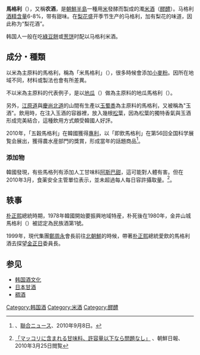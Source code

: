 {{Infobox Korean name
|img=Makgeolri.jpg
|caption=马格利米酒
|hangul=막걸리
|rr=Makgeolli
|mr=Makkŏlli
}}

'''馬格利'''（{{lang-ko|막걸리}}），又稱'''农酒'''，是[[朝鮮半島|朝鮮半島]]一種用[[大米|米]]發酵而製成的濁[[米酒|米酒]]（[[醪醴|醪醴]]）。马格利[[酒精含量|酒精含量]]6-8%，带有甜味。在[[梨花|梨花]]盛开季节生产的马格利，加有梨花的味道，因此称为“梨花酒”。

韩国人一般在吃[[朝鮮綠豆餅|綠豆餅]]或[[朝鮮蔥餅|葱饼]]时配以马格利米酒。{{Infobox Korean name|title=马格利|mr1=T'akchu|mr2=Nongju|rr2=Nongju|hanja2=農酒|hangul2=농주|othername2=|koreanipa1={{IPA-ko|tʰak̚.t͈ɕu|}}|rr1=Takju|hangul=막걸리|hanja1=濁酒|hangul1=탁주|othername1=|koreanipa={{IPA-ko|mak.k͈ʌl.li|}}|mr=Makkŏlli|rr=Makgeolli|hanja=--|koreanipa2={{IPA-ko|noŋ.dʑu|}}}}

== 成分・種類 ==
以米為主原料的馬格利，稱為「米馬格利」（{{lang|ko|쌀 막걸리}}），很多時候會添加[[小麥粉|小麥粉]]。因所在地域不同，材料或製法也會有所差異。

不以米為主原料的代表例子，是以[[地瓜|地瓜]]（{{lang|ko|고구마}}）做為主原料的地瓜馬格利（{{lang|ko|고구마 막걸리}}）。

另外，[[江原道_(韓國)|江原道]]與[[慶尚北道|慶尚北道]]的山間有生產以[[玉蜀黍|玉蜀黍]]為主原料的馬格利，又被稱為"玉酒"。飲用時，在注入玉酒的容器裡，放入幾根[[松|松]]葉，因為松葉的獨特香氣與玉酒形成完美結合，這種飲用方式頗受韓國人好評。

2010年，「五穀馬格利」在韓國獲得[[專利|專利]]，以「即飲馬格利」在第56回全国科学展覧会展出，獲得農水産部門的獎賞，形成當年的話題商品<ref>{{ko icon}} [http://www.yonhapnews.co.kr/bulletin/2010/09/08/0200000000AKR20100908074600064.HTML {{lang|ko|"<충주 예성여고생들 오곡 막걸리로 특허>"}}] {{webarchive|url=https://web.archive.org/web/20120402001805/http://www.yonhapnews.co.kr/bulletin/2010/09/08/0200000000AKR20100908074600064.HTML |date=2012-04-02 }}、[[聯合ニュース|聯合ニュース]]、2010年9月8日。</ref>。

=== 添加物 ===
韓國發現，有些馬格列有添加人工甘味料[[阿斯巴甜|阿斯巴甜]]，這可能對人體有害。但在2010年3月，食薬安全主管單位表示，並未超過每人每日容許攝取量。<ref>[http://www.chosunonline.com/news/20100325000051 「マッコリに含まれる甘味料、許容量以下なら問題なし」] {{webarchive|url=https://web.archive.org/web/20100606153709/http://www.chosunonline.com/news/20100325000051 |date=2010-06-06 }}、朝鮮日報、2010年3月25日閲覧</ref>。

==轶事==
[[朴正熙|朴正熙]]總統時期，1978年韓國開始要振興地域特産，朴死後在1980年，金井山城馬格利（{{lang|ko|금정산성막걸리}}）被認定為民族酒第1號。

1999年，現代集團[[鄭周永|鄭周永]]會長前往[[北朝鮮|北朝鮮]]的時候，帶著[[朴正熙|朴正熙]]總統愛飲的馬格利酒去探望[[金正日|金正日]]委員長。

==参见==
*[[韩国酒文化|韩国酒文化]]
*[[日本甘酒|日本甘酒]]
*[[稠酒|稠酒]]


[[Category:韩国酒|Category:韩国酒]]
[[Category:米酒|Category:米酒]]
[[Category:醪醴|Category:醪醴]]